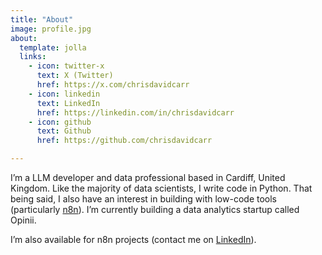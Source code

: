 ```yaml
---
title: "About"
image: profile.jpg
about:
  template: jolla
  links:
    - icon: twitter-x
      text: X (Twitter)
      href: https://x.com/chrisdavidcarr
    - icon: linkedin
      text: LinkedIn
      href: https://linkedin.com/in/chrisdavidcarr
    - icon: github
      text: Github
      href: https://github.com/chrisdavidcarr

---
```


I'm a LLM developer and data professional based in Cardiff, United Kingdom. Like the majority of data scientists, I write code in Python. That being said, I also have an interest in building with low-code tools (particularly [n8n](https://n8n.io/creators/chriscarr)). I'm currently building a data analytics startup called Opinii.

I'm also available for n8n projects (contact me on [LinkedIn](https://linkedin.com/in/chrisdavidcarr)).
